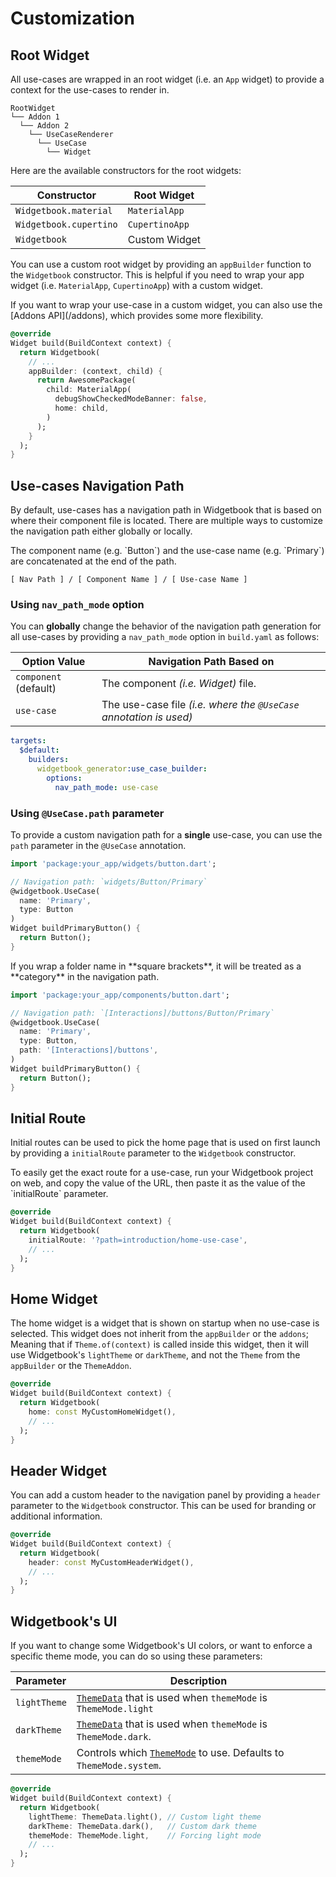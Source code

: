 # Customization

## Root Widget

All use-cases are wrapped in an root widget (i.e. an `App` widget) to provide a context for the use-cases to render in.

```tree
RootWidget
└── Addon 1
  └── Addon 2
    └── UseCaseRenderer
      └── UseCase
        └── Widget
```

Here are the available constructors for the root widgets:

| Constructor            | Root Widget    |
| ---------------------- | -------------- |
| `Widgetbook.material`  | `MaterialApp`  |
| `Widgetbook.cupertino` | `CupertinoApp` |
| `Widgetbook`           | Custom Widget  |

You can use a custom root widget by providing an `appBuilder` function to the `Widgetbook` constructor.
This is helpful if you need to wrap your app widget (i.e. `MaterialApp`, `CupertinoApp`) with a custom widget.

<Info>
  If you want to wrap your use-case in a custom widget, you can also use the
  [Addons API](/addons), which provides some more flexibility.
</Info>

```dart
@override
Widget build(BuildContext context) {
  return Widgetbook(
    // ...
    appBuilder: (context, child) {
      return AwesomePackage(
        child: MaterialApp(
          debugShowCheckedModeBanner: false,
          home: child,
        )
      );
    }
  );
}
```

## Use-cases Navigation Path

By default, use-cases has a navigation path in Widgetbook that is based on where their component file is located.
There are multiple ways to customize the navigation path either globally or locally.

<Info>
  The component name (e.g. `Button`) and the use-case name (e.g. `Primary`) are
  concatenated at the end of the path.

```
[ Nav Path ] / [ Component Name ] / [ Use-case Name ]
```

</Info>

### Using `nav_path_mode` option

You can **globally** change the behavior of the navigation path generation for all use-cases by providing a `nav_path_mode` option in `build.yaml` as follows:

| Option Value          | Navigation Path Based on                                           |
| --------------------- | ------------------------------------------------------------------ |
| `component` (default) | The component _(i.e. Widget)_ file.                                |
| `use-case`            | The use-case file _(i.e. where the `@UseCase` annotation is used)_ |

```yaml title="build.yaml"
targets:
  $default:
    builders:
      widgetbook_generator:use_case_builder:
        options:
          nav_path_mode: use-case
```

### Using `@UseCase.path` parameter

To provide a custom navigation path for a **single** use-case, you can use the `path` parameter in the `@UseCase` annotation.

```dart
import 'package:your_app/widgets/button.dart';

// Navigation path: `widgets/Button/Primary`
@widgetbook.UseCase(
  name: 'Primary',
  type: Button
)
Widget buildPrimaryButton() {
  return Button();
}
```

<Info>
  If you wrap a folder name in **square brackets**, it will be treated as a
  **category** in the navigation path.
</Info>

```dart
import 'package:your_app/components/button.dart';

// Navigation path: `[Interactions]/buttons/Button/Primary`
@widgetbook.UseCase(
  name: 'Primary',
  type: Button,
  path: '[Interactions]/buttons',
)
Widget buildPrimaryButton() {
  return Button();
}
```

## Initial Route

Initial routes can be used to pick the home page that is used on first launch by providing a `initialRoute` parameter to the `Widgetbook` constructor.

<Info>
  To easily get the exact route for a use-case, run your Widgetbook project on
  web, and copy the value of the URL, then paste it as the value of the
  `initialRoute` parameter.
</Info>

```dart
@override
Widget build(BuildContext context) {
  return Widgetbook(
    initialRoute: '?path=introduction/home-use-case',
    // ...
  );
}
```

## Home Widget

The home widget is a widget that is shown on startup when no use-case is selected.
This widget does not inherit from the `appBuilder` or the `addons`;
Meaning that if `Theme.of(context)` is called inside this widget, then it will use Widgetbook's `lightTheme` or `darkTheme`,
and not the `Theme` from the `appBuilder` or the `ThemeAddon`.

```dart
@override
Widget build(BuildContext context) {
  return Widgetbook(
    home: const MyCustomHomeWidget(),
    // ...
  );
}
```

## Header Widget

You can add a custom header to the navigation panel by providing a `header` parameter to the `Widgetbook` constructor.
This can be used for branding or additional information.

```dart
@override
Widget build(BuildContext context) {
  return Widgetbook(
    header: const MyCustomHeaderWidget(),
    // ...
  );
}
```

## Widgetbook's UI

If you want to change some Widgetbook's UI colors, or want to enforce a specific theme mode, you can do so using these parameters:

| Parameter    | Description                                                                                                                       |
| ------------ | --------------------------------------------------------------------------------------------------------------------------------- |
| `lightTheme` | [`ThemeData`](https://api.flutter.dev/flutter/material/ThemeData-class.html) that is used when `themeMode` is `ThemeMode.light` |
| `darkTheme`  | [`ThemeData`](https://api.flutter.dev/flutter/material/ThemeData-class.html) that is used when `themeMode` is `ThemeMode.dark`. |
| `themeMode`  | Controls which [`ThemeMode`](https://api.flutter.dev/flutter/material/ThemeMode.html) to use. Defaults to `ThemeMode.system`.     |

```dart
@override
Widget build(BuildContext context) {
  return Widgetbook(
    lightTheme: ThemeData.light(), // Custom light theme
    darkTheme: ThemeData.dark(),   // Custom dark theme
    themeMode: ThemeMode.light,    // Forcing light mode
    // ...
  );
}
```
